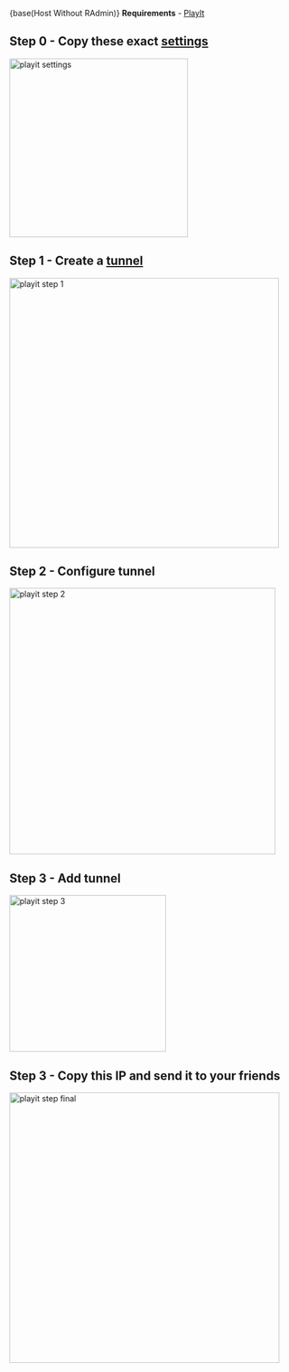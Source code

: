 {base(Host Without RAdmin)}
**Requirements**
- [PlayIt](https://playit.gg/downloads/playit-0.8.3-beta-signed.exe)

## Step 0 - Copy these exact [settings](https://playit.gg/account/settings)

<img src="../assets/playitparams.png" alt="playit settings" width="316">

## Step 1 - Create a [tunnel](https://playit.gg/account/tunnels)

<img src="../assets/playitstep1.png" alt="playit step 1" width="477">

## Step 2 - Configure tunnel

<img src="../assets/playitstep2.png" alt="playit step 2" width="471">

## Step 3 - Add tunnel

<img src="../assets/playitstep3.png" alt="playit step 3" width="277">

## Step 3 - Copy this IP and send it to your friends

<img src="../assets/playitstepfinal.png" alt="playit step final" width="478">